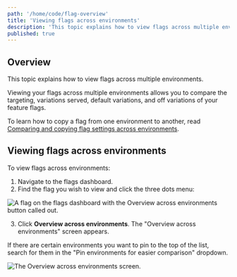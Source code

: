 ```yaml
---
path: '/home/code/flag-overview'
title: 'Viewing flags across environments'
description: 'This topic explains how to view flags across multiple environments.'
published: true
---
```


## Overview

This topic explains how to view flags across multiple environments.

Viewing your flags across multiple environments allows you to compare the targeting, variations served, default variations, and off variations of your feature flags.

To learn how to copy a flag from one environment to another, read [Comparing and copying flag settings across environments](/home/organize/flag-compare-copy).

## Viewing flags across environments

To view flags across environments:

1. Navigate to the flags dashboard.
2. Find the flag you wish to view and click the three dots menu:

![A flag on the flags dashboard with the Overview across environments button called out.](../../images/flag-overview-across-environments.png)

3. Click **Overview across environments**. The "Overview across environments" screen appears.

If there are certain environments you want to pin to the top of the list, search for them in the "Pin environments for easier comparison" dropdown.

![The Overview across environments screen.](../../images/overview-across-environments.png)
